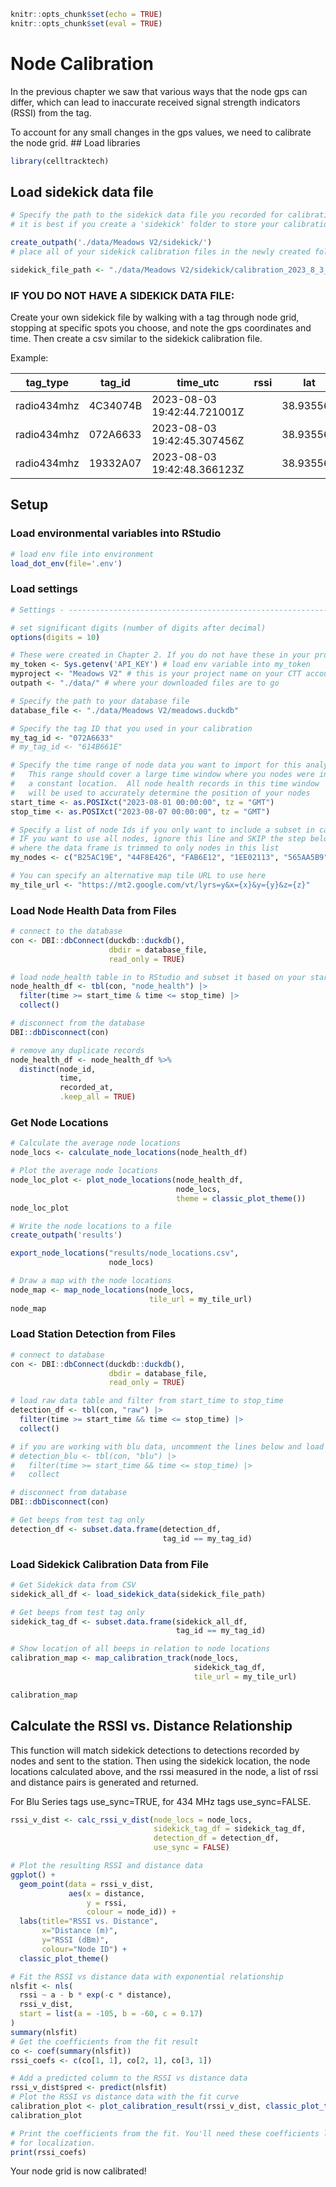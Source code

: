 ```r
knitr::opts_chunk$set(echo = TRUE)
knitr::opts_chunk$set(eval = TRUE)
```

# Node Calibration

In the previous chapter we saw that various ways that the node gps can differ, which can lead to inaccurate received signal strength indicators (RSSI) from the tag.

To account for any small changes in the gps values, we need to calibrate the node grid. 
## Load libraries
```r
library(celltracktech)
```


## Load sidekick data file
```r
# Specify the path to the sidekick data file you recorded for calibration
# it is best if you create a 'sidekick' folder to store your calibration file(s).

create_outpath('./data/Meadows V2/sidekick/')
# place all of your sidekick calibration files in the newly created folder after running the above line of code

sidekick_file_path <- "./data/Meadows V2/sidekick/calibration_2023_8_3_all.csv"
```

### IF YOU DO NOT HAVE A SIDEKICK DATA FILE:

Create your own sidekick file by walking with a tag through node grid, stopping at specific spots you choose, and note the gps coordinates and time. Then create a csv similar to the sidekick calibration file.

Example:

|tag_type|tag_id|time_utc|rssi|lat|lon|heading|antenna_angle|
---------|------|--------|----|---|---|-------|-------------|
|radio434mhz|4C34074B|2023-08-03 19:42:44.721001Z||38.935561|-74.948195|24.273||
|radio434mhz|072A6633|2023-08-03 19:42:45.307456Z||38.935561|-74.948195|23.548||
|radio434mhz|19332A07|2023-08-03 19:42:48.366123Z||38.935569|-74.948195|15.840||

## Setup

### Load environmental variables into RStudio
```r
# load env file into environment
load_dot_env(file='.env')
```

### Load settings
```r
# Settings - ----------------------------------------------------------------

# set significant digits (number of digits after decimal)
options(digits = 10)

# These were created in Chapter 2. If you do not have these in your project directory, go back and repeat Ch. 2.
my_token <- Sys.getenv('API_KEY') # load env variable into my_token
myproject <- "Meadows V2" # this is your project name on your CTT account, here we are using the CTT project 'Meadows V2'
outpath <- "./data/" # where your downloaded files are to go

# Specify the path to your database file
database_file <- "./data/Meadows V2/meadows.duckdb"

# Specify the tag ID that you used in your calibration
my_tag_id <- "072A6633"
# my_tag_id <- "614B661E"

# Specify the time range of node data you want to import for this analysis
#   This range should cover a large time window where you nodes were in
#   a constant location.  All node health records in this time window
#   will be used to accurately determine the position of your nodes
start_time <- as.POSIXct("2023-08-01 00:00:00", tz = "GMT")
stop_time <- as.POSIXct("2023-08-07 00:00:00", tz = "GMT")

# Specify a list of node Ids if you only want to include a subset in calibration
# IF you want to use all nodes, ignore this line and SKIP the step below
# where the data frame is trimmed to only nodes in this list
my_nodes <- c("B25AC19E", "44F8E426", "FAB6E12", "1EE02113", "565AA5B9", "EE799439", "1E762CF3", "A837A3F4", "484ED33B")

# You can specify an alternative map tile URL to use here
my_tile_url <- "https://mt2.google.com/vt/lyrs=y&x={x}&y={y}&z={z}"
```

### Load Node Health Data from Files
```r
# connect to the database
con <- DBI::dbConnect(duckdb::duckdb(), 
                      dbdir = database_file, 
                      read_only = TRUE)

# load node_health table in to RStudio and subset it based on your start and stop times
node_health_df <- tbl(con, "node_health") |> 
  filter(time >= start_time & time <= stop_time) |>
  collect()

# disconnect from the database
DBI::dbDisconnect(con)

# remove any duplicate records
node_health_df <- node_health_df %>% 
  distinct(node_id, 
           time, 
           recorded_at, 
           .keep_all = TRUE)
```

### Get Node Locations
```r
# Calculate the average node locations
node_locs <- calculate_node_locations(node_health_df)

# Plot the average node locations
node_loc_plot <- plot_node_locations(node_health_df, 
                                     node_locs,
                                     theme = classic_plot_theme())
node_loc_plot

# Write the node locations to a file
create_outpath('results')

export_node_locations("results/node_locations.csv", 
                      node_locs)

# Draw a map with the node locations
node_map <- map_node_locations(node_locs, 
                               tile_url = my_tile_url)
node_map
```

### Load Station Detection from Files
```r
# connect to database
con <- DBI::dbConnect(duckdb::duckdb(), 
                      dbdir = database_file, 
                      read_only = TRUE)

# load raw data table and filter from start_time to stop_time
detection_df <- tbl(con, "raw") |> 
  filter(time >= start_time && time <= stop_time) |>
  collect()

# if you are working with blu data, uncomment the lines below and load data from the blu table
# detection_blu <- tbl(con, "blu") |>
#   filter(time >= start_time && time <= stop_time) |>
#   collect

# disconnect from database
DBI::dbDisconnect(con)

# Get beeps from test tag only
detection_df <- subset.data.frame(detection_df, 
                                  tag_id == my_tag_id)
```

### Load Sidekick Calibration Data from File
```r
# Get Sidekick data from CSV
sidekick_all_df <- load_sidekick_data(sidekick_file_path)

# Get beeps from test tag only
sidekick_tag_df <- subset.data.frame(sidekick_all_df, 
                                     tag_id == my_tag_id)

# Show location of all beeps in relation to node locations
calibration_map <- map_calibration_track(node_locs, 
                                         sidekick_tag_df, 
                                         tile_url = my_tile_url)

calibration_map
```

## Calculate the RSSI vs. Distance Relationship

This function will match sidekick detections to detections recorded by nodes and sent to the station. Then using the sidekick location, the node locations calculated above, and the rssi measured in the node, a list of rssi and distance pairs is generated and returned.

For Blu Series tags use_sync=TRUE, for 434 MHz tags use_sync=FALSE.

```r
rssi_v_dist <- calc_rssi_v_dist(node_locs = node_locs, 
                                sidekick_tag_df = sidekick_tag_df, 
                                detection_df = detection_df, 
                                use_sync = FALSE)

# Plot the resulting RSSI and distance data
ggplot() +
  geom_point(data = rssi_v_dist, 
             aes(x = distance, 
                 y = rssi, 
                 colour = node_id)) +
  labs(title="RSSI vs. Distance",
       x="Distance (m)",
       y="RSSI (dBm)",
       colour="Node ID") +
  classic_plot_theme()

# Fit the RSSI vs distance data with exponential relationship
nlsfit <- nls(
  rssi ~ a - b * exp(-c * distance),
  rssi_v_dist,
  start = list(a = -105, b = -60, c = 0.17)
)
summary(nlsfit)
# Get the coefficients from the fit result
co <- coef(summary(nlsfit))
rssi_coefs <- c(co[1, 1], co[2, 1], co[3, 1])

# Add a predicted column to the RSSI vs distance data
rssi_v_dist$pred <- predict(nlsfit)
# Plot the RSSI vs distance data with the fit curve
calibration_plot <- plot_calibration_result(rssi_v_dist, classic_plot_theme())
calibration_plot

# Print the coefficients from the fit. You'll need these coefficients later
# for localization.
print(rssi_coefs)
```

Your node grid is now calibrated!
